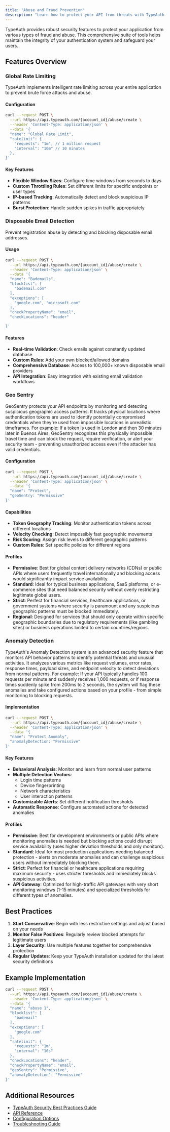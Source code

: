 ```yaml
---
title: "Abuse and Fraud Prevention"
description: "Learn how to protect your API from threats with TypeAuth's security features including rate limiting, disposable email detection, and advanced anomaly detection tools.""
---
```



TypeAuth provides robust security features to protect your application from various types of fraud and abuse. This comprehensive suite of tools helps maintain the integrity of your authentication system and safeguard your users.

## Features Overview

### Global Rate Limiting

TypeAuth implements intelligent rate limiting across your entire application to prevent brute force attacks and abuse.

#### Configuration
```bash
curl --request POST \
  --url https://api.typeauth.com/{account_id}/abuse/create \
  --header 'Content-Type: application/json' \
  --data '{
  "name": "Global Rate Limit",
  "ratelimit": {
    "requests": "1m", // 1 million request
    "interval": "10m" // 10 minutes
  },
}'
```

#### Key Features
- **Flexible Window Sizes**: Configure time windows from seconds to days
- **Custom Throttling Rules**: Set different limits for specific endpoints or user types
- **IP-based Tracking**: Automatically detect and block suspicious IP patterns
- **Burst Protection**: Handle sudden spikes in traffic appropriately

### Disposable Email Detection

Prevent registration abuse by detecting and blocking disposable email addresses.

#### Usage
```bash
curl --request POST \
  --url https://api.typeauth.com/{account_id}/abuse/create \
  --header 'Content-Type: application/json' \
  --data '{
  "name": "Bademails",
  "blocklist": [
    "bademail.com"
  ],
  "exceptions": [
    "google.com", "microsoft.com"
  ],
  "checkPropertyName": "email",
  "checkLocations": "header"

}'
```

#### Features
- **Real-time Validation**: Check emails against constantly updated database
- **Custom Rules**: Add your own blocked/allowed domains
- **Comprehensive Database**: Access to 100,000+ known disposable email providers
- **API Integration**: Easy integration with existing email validation workflows

### Geo Sentry

GeoSentry protects your API endpoints by monitoring and detecting suspicious geographic access patterns. It tracks physical locations where authentication tokens are used to identify potentially compromised credentials when they're used from impossible locations in unrealistic timeframes.
For example: If a token is used in London and then 30 minutes later in Buenos Aires, GeoSentry recognizes this physically impossible travel time and can block the request, require verification, or alert your security team - preventing unauthorized access even if the attacker has valid credentials.
#### Configuration
```bash
curl --request POST \
  --url https://api.typeauth.com/{account_id}/abuse/create \
  --header 'Content-Type: application/json' \
  --data '{
  "name": "Protect",
  "geoSentry: "Permissive"
}'
```

#### Capabilities
- **Token Geography Tracking**: Monitor authentication tokens across different locations
- **Velocity Checking**: Detect impossibly fast geographic movements
- **Risk Scoring**: Assign risk levels to different geographic patterns
- **Custom Rules**: Set specific policies for different regions

#### Profiles

- **Permissive**: Best for global content delivery networks (CDNs) or public APIs where users frequently travel internationally and blocking access would significantly impact service availability.
- **Standard**: Ideal for typical business applications, SaaS platforms, or e-commerce sites that need balanced security without overly restricting legitimate global users.
- **Strict**: Perfect for financial services, healthcare applications, or government systems where security is paramount and any suspicious geographic patterns must be blocked immediately.
- **Regional**: Designed for services that should only operate within specific geographic boundaries due to regulatory requirements (like gambling sites) or business operations limited to certain countries/regions.

### Anomaly Detection

TypeAuth's Anomaly Detection system is an advanced security feature that monitors API behavior patterns to identify potential threats and unusual activities. It analyzes various metrics like request volumes, error rates, response times, payload sizes, and endpoint velocity to detect deviations from normal patterns.
For example: If your API typically handles 100 requests per minute and suddenly receives 1,000 requests, or if response times suddenly spike from 200ms to 2 seconds, the system will flag these anomalies and take configured actions based on your profile - from simple monitoring to blocking requests.
#### Implementation
```bash
curl --request POST \
  --url https://api.typeauth.com/{account_id}/abuse/create \
  --header 'Content-Type: application/json' \
  --data '{
  "name": "Protect Anomaly",
  "anomalyDetection: "Permissive"
}'
```

#### Key Features
- **Behavioral Analysis**: Monitor and learn from normal user patterns
- **Multiple Detection Vectors**:
  - Login time patterns
  - Device fingerprinting
  - Network characteristics
  - User interaction patterns
- **Customizable Alerts**: Set different notification thresholds
- **Automatic Response**: Configure automated actions for detected anomalies

#### Profiles

- **Permissive**: Best for development environments or public APIs where monitoring anomalies is needed but blocking actions could disrupt service availability (uses higher deviation thresholds and only monitors).
- **Standard**: Ideal for most production applications needing balanced protection - alerts on moderate anomalies and can challenge suspicious users without immediately blocking them.
- **Strict**: Perfect for financial or healthcare applications requiring maximum security - uses stricter thresholds and immediately blocks suspicious activities.
- **API Gateway**: Optimized for high-traffic API gateways with very short monitoring windows (1-15 minutes) and specialized thresholds for different types of anomalies.
## Best Practices

1. **Start Conservative**: Begin with less restrictive settings and adjust based on your needs
2. **Monitor False Positives**: Regularly review blocked attempts for legitimate users
3. **Layer Security**: Use multiple features together for comprehensive protection
4. **Regular Updates**: Keep your TypeAuth installation updated for the latest security definitions

## Example Implementation

```bash
curl --request POST \
  --url https://api.typeauth.com/{account_id}/abuse/create \
  --header 'Content-Type: application/json' \
  --data '{
  "name": "abuse 1",
  "blocklist": [
    "bademail"
  ],
  "exceptions": [
    "google.com"
  ],
  "ratelimit": {
    "requests": "1m",
    "interval": "10s"
  },
  "checkLocations": "header",
  "checkPropertyName": "email",
  "geoSentry": "Permissive",
  "anomalyDetection": "Permissive"
}'
```


## Additional Resources

- [TypeAuth Security Best Practices Guide](https://docs.typeauth.dev/security)
- [API Reference](https://docs.typeauth.dev/api)
- [Configuration Options](https://docs.typeauth.dev/config)
- [Troubleshooting Guide](https://docs.typeauth.dev/troubleshooting)
